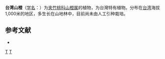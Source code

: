 {{Speciesbox 
| genus = Melodinus
| species = angustifolius
| authority = [[早田文藏|Hayata]]
}}

'''台湾山橙'''（[[学名|学名]]：{{lang|la|''Melodinus angustifolius''}}）为[[夹竹桃科|夹竹桃科]][[山橙属|山橙属]]的植物，为台灣特有植物。分布在[[台湾|台湾]]海拔1,000米的地区，多生长在山地林中，目前尚未由人工引种栽培。

== 参考文献 ==
<div class="references-small">
* {{cite web| url =http://www.bioinfo.cn/db05/KmzwSpecies.php?action=view&id=506| title =台湾山橙| work =《中国高等植物数据库全库》| publisher =中国科学院微生物研究所| author =昆明植物研究所| accessdate =2009-02-21| deadurl =yes| archiveurl =https://web.archive.org/web/20160305080156/http://www.bioinfo.cn/db05/KmzwSpecies.php?action=view&id=506| archivedate =2016-03-05}}
</div>
{{Taxonbar|from=Q10914693}}

[[Category:山橙属|T]]
[[Category:臺灣特有植物|T]]